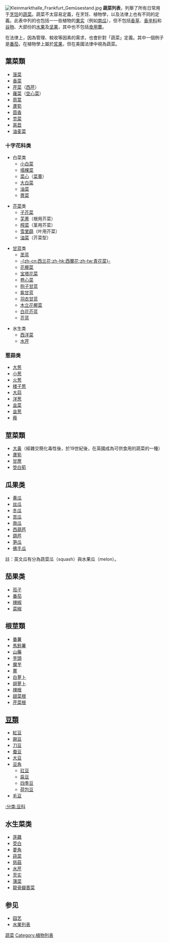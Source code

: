 {{Multiple issues|
{{Expand language|1=en|time=2021-10-01T04:17:13+00:00}}
{{Unreferenced|time=2021-10-01T04:17:13+00:00}}
}}
[[File:Kleinmarkthalle_Frankfurt_Gemüsestand.jpg|thumb]]
'''蔬菜列表'''，列舉了所有日常用于[[烹饪|烹饪]]的[[蔬菜|蔬菜]]。蔬菜不太容易定義，在烹饪、植物學，以及法律上也有不同的定義。此表中列的也包括一一些植物的[[果实|果实]]（例如[[南瓜|南瓜]]），但不包括[[香草|香草]]、[[香辛料|香辛料]]和[[谷物|谷物]]、大部份的[[水果|水果]]及[[坚果|坚果]]，其中也不包括[[食用蕈|食用蕈]]。

在法律上，因為管理、稅收等因素的需求，也會針對「蔬菜」定義。其中一個例子是[[番茄|番茄]]，在植物學上屬於[[浆果|浆果]]，但在美國法律中視為蔬菜。

== 葉菜類 ==
* [[菠菜|菠菜]]
* [[香菜|香菜]]
* [[芹菜|芹菜]]（[[西芹|西芹]]）
* [[蕹菜|蕹菜]]（[[空心菜|空心菜]]）
* [[茼蒿|茼蒿]]
* [[蘆筍|蘆筍]]
* [[茴香|茴香]]
* [[苋菜|苋菜]]
* [[莴苣|莴苣]]
* [[油麦菜|油麦菜]]

=== 十字花科类 ===
* 白菜类
** [[小白菜|小白菜]]
** [[塌棵菜|塌棵菜]]
** [[菜心|菜心]]（[[菜薹|菜薹]]）
** [[大白菜|大白菜]]
** [[油菜|油菜]]
** [[薺菜|薺菜]]

* [[芥菜|芥菜]]类
** [[子芥菜|子芥菜]]
** [[芜菁|芜菁]]（根用芥菜）
** [[榨菜|榨菜]]（茎用芥菜）
** [[雪里蕻|雪里蕻]]（叶用芥菜）
** [[油菜|油菜]]（芥菜型）

* [[甘蓝|甘蓝]]类
** [[苤蓝|苤蓝]]
** [[西蘭花|-{zh-cn:西兰花;zh-hk:西蘭花;zh-tw:青花菜}-]]
** [[花椰菜|花椰菜]]
** [[宝塔花菜|宝塔花菜]]
** [[卷心菜|卷心菜]]
** [[抱子甘蓝|抱子甘蓝]]
** [[紫甘蓝|紫甘蓝]]
** [[羽衣甘蓝|羽衣甘蓝]]
** [[木立花椰菜|木立花椰菜]]
** [[白花芥蓝|白花芥蓝]]
** [[芥蓝|芥蓝]]

* 水生类
** [[西洋菜|西洋菜]]
** [[水芹|水芹]]

=== 葱蒜类 ===
* [[大葱|大葱]]
* [[小葱|小葱]]
* [[火葱|火葱]]
* [[楼子葱|楼子葱]]
* [[大蒜|大蒜]]
* [[洋葱|洋葱]]
* [[韭菜|韭菜]]
* [[韭葱|韭葱]]
* [[薤|薤]]

== 莖菜類 ==
* [[大黃|大黃]]（經雜交簡化毒性後，於19世紀後，在英國成為可供食用的蔬菜的一種）
* [[蘆筍|蘆筍]]
* [[甘蔗|甘蔗]]
* [[筊白筍|筊白筍]]

== 瓜果类 ==
* [[黄瓜|黄瓜]]
* [[丝瓜|丝瓜]]
* [[冬瓜|冬瓜]]
* [[苦瓜|苦瓜]]
* [[南瓜|南瓜]]
* [[西葫芦|西葫芦]]
* [[葫芦|葫芦]]
* [[笋瓜|笋瓜]]
* [[佛手瓜|佛手瓜]]
註：英文瓜有分為蔬菜瓜（squash）與水果瓜（melon）。

== 茄果类 ==
* [[茄子|茄子]]
* [[番茄|番茄]]
* [[辣椒|辣椒]]
* [[菜椒|菜椒]]

== 根莖類==
* [[番薯|番薯]]
* [[馬鈴薯|馬鈴薯]]
* [[山藥|山藥]]
* [[芋頭|芋頭]]
* [[魔芋|魔芋]]
* [[薑|薑]]
* [[白萝卜|白萝卜]]
* [[胡萝卜|胡萝卜]]
* [[辣根|辣根]]
* [[甜菜根|甜菜根]]
* [[芹菜根|芹菜根]]

== [[豆類|豆類]] ==
* [[紅豆|紅豆]]
* [[豌豆|豌豆]]
* [[刀豆|刀豆]]
* [[蚕豆|蚕豆]]
* [[大豆|大豆]]
* [[豆角|豆角]]
** [[豇豆|豇豆]]
** [[扁豆|扁豆]]
** [[四季豆|四季豆]]
** [[荷包豆|荷包豆]]
* [[毛豆|毛豆]] 
[[:分类:豆科|:分类:豆科]]

== 水生菜类 ==
* [[莲藕|莲藕]] 
* [[茭白|茭白]] 
* [[菱角|菱角]] 
* [[莼菜|莼菜]] 
* [[慈菇|慈菇]] 
* [[水芹|水芹]] 
* [[芡实|芡实]] 
* [[蒲菜|蒲菜]]
* [[龍骨瓣莕菜|龍骨瓣莕菜]]

==参见==
*[[园艺|园艺]]
*[[水果列表|水果列表]]

[[Category:蔬菜|]]
[[Category:植物列表|Category:植物列表]]